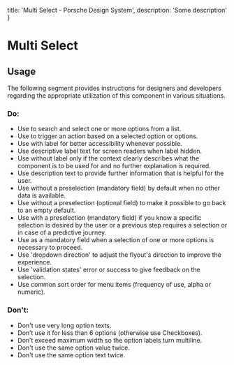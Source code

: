 
  title: 'Multi Select - Porsche Design System',
  description: 'Some description'
}

# Multi Select <ComponentStatus tagName="p-multi-select"></ComponentStatus>

<TableOfContents headings={[]} />

## Usage

The following segment provides instructions for designers and developers regarding the appropriate utilization of this
component in various situations.

### Do:

- Use to search and select one or more options from a list.
- Use to trigger an action based on a selected option or options.
- Use with label for better accessibility whenever possible.
- Use descriptive label text for screen readers when label hidden.
- Use without label only if the context clearly describes what the component is to be used for and no further
explanation is required.
- Use description text to provide further information that is helpful for the user.
- Use without a preselection (mandatory field) by default when no other data is available.
- Use without a preselection (optional field) to make it possible to go back to an empty default.
- Use with a preselection (mandatory field) if you know a specific selection is desired by the user or a previous step
requires a selection or in case of a predictive journey.
- Use as a mandatory field when a selection of one or more options is necessary to proceed.
- Use 'dropdown direction' to adjust the flyout's direction to improve the experience.
- Use 'validation states' error or success to give feedback on the selection.
- Use common sort order for menu items (frequency of use, alpha or numeric).

### Don't:

- Don't use very long option texts.
- Don’t use it for less than 6 options (otherwise use Checkboxes).
- Don’t exceed maximum width so the option labels turn multiline.
- Don't use the same option value twice.
- Don't use the same option text twice.
